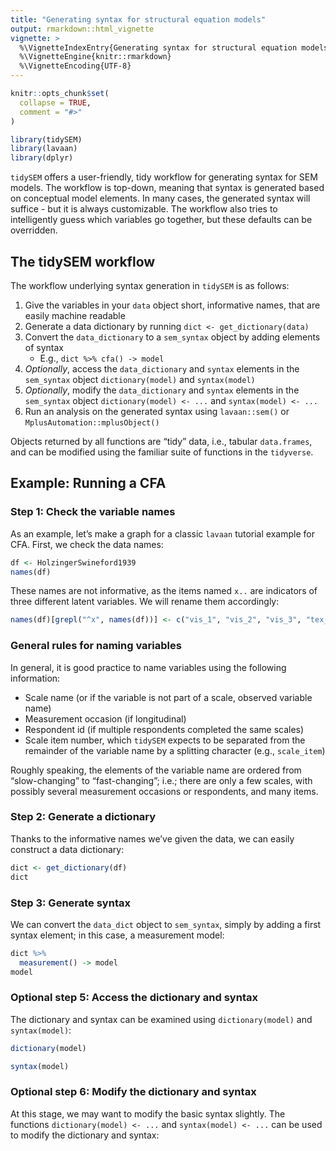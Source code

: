 ```yaml
---
title: "Generating syntax for structural equation models"
output: rmarkdown::html_vignette
vignette: >
  %\VignetteIndexEntry{Generating syntax for structural equation models}
  %\VignetteEngine{knitr::rmarkdown}
  %\VignetteEncoding{UTF-8}
---
```


```r
knitr::opts_chunk$set(
  collapse = TRUE,
  comment = "#>"
)
```

```r
library(tidySEM)
library(lavaan)
library(dplyr)
```

`tidySEM` offers a user-friendly, tidy workflow for generating syntax for SEM models. The workflow is top-down, meaning that syntax is generated based on conceptual model elements. In many cases, the generated syntax will suffice - but it is always customizable. The workflow also tries to intelligently guess which variables go together, but these defaults can be overridden.

## The tidySEM workflow

The workflow underlying syntax generation in `tidySEM` is as follows:

1. Give the variables in your `data` object short, informative names, that are easily machine readable
2. Generate a data dictionary by running `dict <- get_dictionary(data)`
<!--    * The `data_dictionary` called `dict` can be used to generate `keys(dict)`, for use with functions (reliability, factor analysis) from the `psych` library
    * The `data_dictionary` called `dict` can be used to generate syntax for structural equation models in `lavaan` or Mplus (through `MplusAutomation`)-->
3. Convert the `data_dictionary` to a `sem_syntax` object by adding elements of syntax
    * E.g., `dict %>% cfa() -> model`
5. *Optionally*, access the `data_dictionary` and `syntax` elements in the `sem_syntax` object `dictionary(model)` and `syntax(model)`
6. *Optionally*, modify the `data_dictionary` and `syntax` elements in the `sem_syntax` object `dictionary(model) <- ...` and `syntax(model) <- ...`
7. Run an analysis on the generated syntax using `lavaan::sem()` or `MplusAutomation::mplusObject()`

Objects returned by all functions are "tidy" data, i.e., tabular `data.frames`, and can be modified using the familiar suite of functions in the `tidyverse`.

## Example: Running a CFA

### Step 1: Check the variable names

As an example, let's make a graph for a classic `lavaan` tutorial example for CFA. First, we check the data names:

```r
df <- HolzingerSwineford1939
names(df)
```

These names are not informative, as the items named `x..` are indicators of three different latent variables. We will rename them accordingly:

```r
names(df)[grepl("^x", names(df))] <- c("vis_1", "vis_2", "vis_3", "tex_1", "tex_2", "tex_3", "spe_1", "spe_2", "spe_3")
```

### General rules for naming variables

In general, it is good practice to name variables using the following information:

* Scale name (or if the variable is not part of a scale, observed variable name)
* Measurement occasion (if longitudinal)
* Respondent id (if multiple respondents completed the same scales)
* Scale item number, which `tidySEM` expects to be separated from the remainder of the variable name by a splitting character (e.g., `scale_item`)

Roughly speaking, the elements of the variable name are ordered from "slow-changing" to "fast-changing"; i.e.; there are only a few scales, with possibly several measurement occasions or respondents, and many items.

### Step 2: Generate a dictionary

Thanks to the informative names we've given the data, we can easily construct a data dictionary:

```r
dict <- get_dictionary(df)
dict
```

<!--### Optional: Get reliability from psych

Using the data dictionary, we can easily get a keys list for use with functions from the `psych` library, such as `psych::alpha()`:


library(psych)
psych::alpha(df, keys = tidySEM:::keys(dict))

-->

### Step 3: Generate syntax

We can convert the `data_dict` object to `sem_syntax`, simply by adding a first syntax element; in this case, a measurement model:

```r
dict %>%
  measurement() -> model
model
```

### Optional step 5: Access the dictionary and syntax

The dictionary and syntax can be examined using `dictionary(model)` and `syntax(model)`:

```r
dictionary(model)
```

```r
syntax(model)
```

### Optional step 6: Modify the dictionary and syntax

At this stage, we may want to modify the basic syntax slightly. The functions `dictionary(model) <- ...` and `syntax(model) <- ...` can be used to modify the dictionary and syntax:

